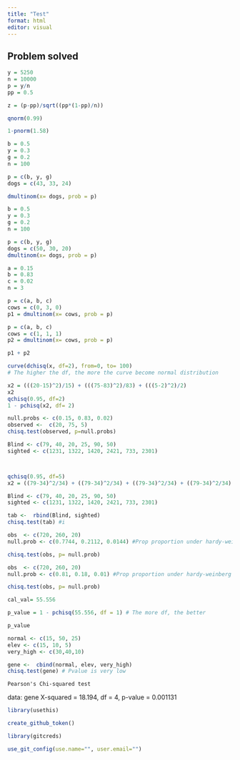 ```yaml
---
title: "Test"
format: html
editor: visual
---
```


## Problem solved

```r
y = 5250
n = 10000
p = y/n 
pp = 0.5

z = (p-pp)/sqrt((pp*(1-pp)/n))
```

```r
qnorm(0.99)
```

```r
1-pnorm(1.58)
```

```r
b = 0.5
y = 0.3
g = 0.2
n = 100

p = c(b, y, g)
dogs = c(43, 33, 24)

dmultinom(x= dogs, prob = p)
```

```r
b = 0.5
y = 0.3
g = 0.2
n = 100

p = c(b, y, g)
dogs = c(50, 30, 20)
dmultinom(x= dogs, prob = p)
```

```r
a = 0.15
b = 0.83
c = 0.02
n = 3

p = c(a, b, c)
cows = c(0, 3, 0)
p1 = dmultinom(x= cows, prob = p)

p = c(a, b, c)
cows = c(1, 1, 1)
p2 = dmultinom(x= cows, prob = p)

p1 + p2
```

```r
curve(dchisq(x, df=2), from=0, to= 100)
# The higher the df, the more the curve become normal distribution
```

```r
x2 = (((20-15)^2)/15) + (((75-83)^2)/83) + (((5-2)^2)/2)
x2
qchisq(0.95, df=2)
1 - pchisq(x2, df= 2)

```

```r
null.probs <- c(0.15, 0.83, 0.02)
observed <-  c(20, 75, 5)
chisq.test(observed, p=null.probs)
```

```r
Blind <- c(79, 40, 20, 25, 90, 50)
sighted <- c(1231, 1322, 1420, 2421, 733, 2301)



qchisq(0.95, df=5)
x2 = ((79-34)^2/34) + ((79-34)^2/34) + ((79-34)^2/34) + ((79-34)^2/34) + 
```

```r
Blind <- c(79, 40, 20, 25, 90, 50)
sighted <- c(1231, 1322, 1420, 2421, 733, 2301)

tab <-  rbind(Blind, sighted)
chisq.test(tab) #i
```

```r
obs  <- c(720, 260, 20)
null.prob <- c(0.7744, 0.2112, 0.0144) #Prop proportion under hardy-weinberg equi

chisq.test(obs, p= null.prob)


```

```r
obs  <- c(720, 260, 20)
null.prob <- c(0.81, 0.18, 0.01) #Prop proportion under hardy-weinberg equi

chisq.test(obs, p= null.prob)

cal_val= 55.556

p_value = 1 - pchisq(55.556, df = 1) # The more df, the better
```

```r
p_value
```

```r
normal <- c(15, 50, 25)
elev <- c(15, 10, 5)
very_high <- c(30,40,10)

gene <-  cbind(normal, elev, very_high)
chisq.test(gene) # Pvalue is very low
```

```         
Pearson's Chi-squared test
```

data: gene X-squared = 18.194, df = 4, p-value = 0.001131

```r
library(usethis)
```

```r
create_github_token()
```

```r
library(gitcreds)
```

```r
use_git_config(use.name="", user.email="")
```

```r

```
